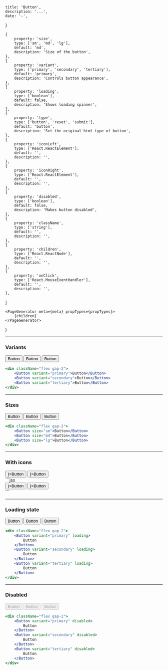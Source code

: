 
    title: 'Button',
    description: '...',
    date: '-',
}

    {
        property: 'size',
        type: ['sm', 'md', 'lg'],
        default: 'md',
        description: 'Size of the button',
    },
    {
        property: 'variant',
        type: ['primary', 'secondary', 'tertiary'],
        default: 'primary',
        description: 'Controls button appearance',
    },
    {
        property: 'loading',
        type: ['boolean'],
        default: false,
        description: 'Shows loading spinner',
    },
    {
        property: 'type',
        type: ['button', 'reset', 'submit'],
        default: 'button',
        description: 'Set the original html type of button',
    },
    {
        property: 'iconLeft',
        type: ['React.ReactElement'],
        default: '',
        description: '',
    },
    {
        property: 'iconRight',
        type: ['React.ReactElement'],
        default: '',
        description: '',
    },
    {
        property: 'disabled',
        type: ['boolean'],
        default: false,
        description: 'Makes button disabled',
    },
    {
        property: 'className',
        type: ['string'],
        default: '',
        description: '',
    },
    {
        property: 'children',
        type: ['React.ReactNode'],
        default: '',
        description: '',
    },
    {
        property: 'onClick',
        type: ['React.MouseEventHandler'],
        default: '',
        description: '',
    },
]

    <PageGenerator meta={meta} propTypes={propTypes}>
        {children}
    </PageGenerator>
)

---

### Variants

<div className="flex gap-2">
    <Button variant="primary">Button</Button>
    <Button variant="secondary">Button</Button>
    <Button variant="tertiary">Button</Button>
</div>

```jsx
<div className="flex gap-2">
    <Button variant="primary">Button</Button>
    <Button variant="secondary">Button</Button>
    <Button variant="tertiary">Button</Button>
</div>
```

---

### Sizes

<div className="flex gap-2">
    <Button size="sm">Button</Button>
    <Button size="md">Button</Button>
    <Button size="lg">Button</Button>
</div>

```jsx
<div className="flex gap-2">
    <Button size="sm">Button</Button>
    <Button size="md">Button</Button>
    <Button size="lg">Button</Button>
</div>
```

---

### With icons

<div className="flex gap-2">
    <Button iconLeft={<HiMenuAlt2 className="mr-1 h-4 w-4" />}>Button</Button>
    <Button iconRight={<HiMenuAlt2 className="ml-1 h-4 w-4" />}>Button</Button>
</div>
```jsx
<div className="flex gap-2">
    <Button iconLeft={<HiMenuAlt2 className="mr-1 h-4 w-4" />}>Button</Button>
    <Button iconRight={<HiMenuAlt2 className="ml-1 h-4 w-4" />}>Button</Button>
</div>
```

---

### Loading state

<div className="flex gap-2">
    <Button variant="primary" loading>
        Button
    </Button>
    <Button variant="secondary" loading>
        Button
    </Button>
    <Button variant="tertiary" loading>
        Button
    </Button>
</div>

```jsx
<div className="flex gap-2">
    <Button variant="primary" loading>
        Button
    </Button>
    <Button variant="secondary" loading>
        Button
    </Button>
    <Button variant="tertiary" loading>
        Button
    </Button>
</div>
```

---

### Disabled

<div className="flex gap-2">
    <Button variant="primary" disabled>
        Button
    </Button>
    <Button variant="secondary" disabled>
        Button
    </Button>
    <Button variant="tertiary" disabled>
        Button
    </Button>
</div>

```jsx
<div className="flex gap-2">
    <Button variant="primary" disabled>
        Button
    </Button>
    <Button variant="secondary" disabled>
        Button
    </Button>
    <Button variant="tertiary" disabled>
        Button
    </Button>
</div>
```
